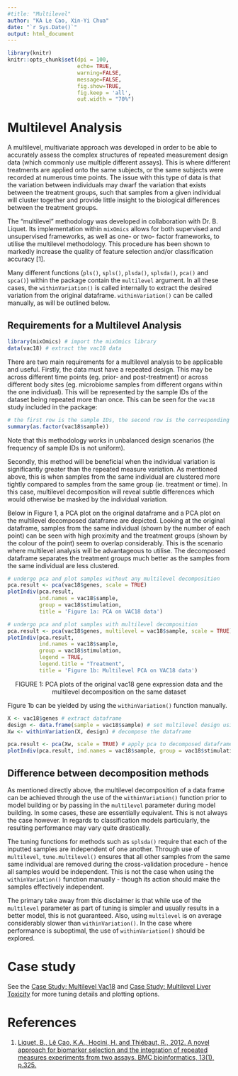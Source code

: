 ---
#title: "Multilevel"
author: "KA Le Cao, Xin-Yi Chua"
date: "`r Sys.Date()`"
output: html_document
---

```{r global_options, include=FALSE}
library(knitr)
knitr::opts_chunk$set(dpi = 100, 
                      echo= TRUE, 
                      warning=FALSE, 
                      message=FALSE, 
                      fig.show=TRUE, 
                      fig.keep = 'all', 
                      out.width = "70%")
```

# Multilevel Analysis

A multilevel, multivariate approach was developed in order to be able to accurately assess the complex structures of repeated measurement design data (which commonly use multiple different assays). This is where different treatments are applied onto the same subjects, or the same subjects were recorded at numerous time points. The issue with this type of data is that the variation between individuals may dwarf the variation that exists between the treatment groups, such that samples from a given individual will cluster together and provide little insight to the biological differences between the treatment groups. 

The "multilevel" methodology was developed in collaboration with Dr. B. Liquet. Its implementation within `mixOmics` allows for both supervised and unsupervised frameworks, as well as one- or two- factor frameworks, to utilise the multilevel methodology. This procedure has been shown to markedly increase the quality of feature selection and/or classification accuracy [1]. 

Many different functions (`pls()`, `spls()`, `plsda()`, `splsda()`, `pca()` and `spca()`) within the package contain the `multilevel` argument. In all these cases, the `withinVariation()` is called internally to extract the desired variation from the original dataframe. `withinVariation()` can be called manually, as will be outlined below. 


## Requirements for a Multilevel Analysis

``` {r}
library(mixOmics) # import the mixOmics library
data(vac18) # extract the vac18 data
```

There are two main requirements for a multilevel analysis to be applicable and useful. Firstly, the data must have a repeated design. This may be across different time points (eg. prior- and post-treatment) or across different body sites (eg. microbiome samples from different organs within the one individual). This will be represented by the sample IDs of the dataset being repeated more than once. This can be seen for the `vac18` study included in the package:

``` {r}
# the first row is the sample IDs, the second row is the corresponding frequency of each ID
summary(as.factor(vac18$sample))
```
Note that this methodology works in unbalanced design scenarios (the frequency of sample IDs is not uniform). 

Secondly, this method will be beneficial when the individual variation is significantly greater than the repeated measure variation. As mentioned above, this is when samples from the same individual are clustered more tightly compared to samples from the same group (ie. treatment or time). In this case, multilevel decomposition will reveal subtle differences which would otherwise be masked by the individual variation. 

Below in Figure 1, a PCA plot on the original dataframe and a PCA plot on the multilevel decomposed dataframe are depicted. Looking at the original dataframe, samples from the same individual (shown by the number of each point) can be seen with high proximity and the treatment groups (shown by the colour of the point) seem to overlap considerably. This is the scenario where multilevel analysis will be advantageous to utilise. The decomposed dataframe separates the treatment groups much better as the samples from the same individual are less clustered.

```{r, fig.show='hold', out.width = '49%'}
# undergo pca and plot samples without any multilevel decomposition
pca.result <- pca(vac18$genes, scale = TRUE)
plotIndiv(pca.result, 
          ind.names = vac18$sample, 
          group = vac18$stimulation, 
          title = 'Figure 1a: PCA on VAC18 data')

# undergo pca and plot samples with multilevel decomposition
pca.result <- pca(vac18$genes, multilevel = vac18$sample, scale = TRUE)
plotIndiv(pca.result, 
          ind.names = vac18$sample, 
          group = vac18$stimulation, 
          legend = TRUE, 
          legend.title = "Treatment", 
          title = 'Figure 1b: Multilevel PCA on VAC18 data')
```

<p style="text-align: center">FIGURE 1: PCA plots of the original vac18 gene expression data and the multilevel decomposition on the same dataset</p>

Figure 1b can be yielded by using the `withinVariation()` function manually. 

``` {r, eval = FALSE}
X <- vac18$genes # extract dataframe
design <- data.frame(sample = vac18$sample) # set multilevel design using sample IDs for each instance
Xw <- withinVariation(X, design) # decompose the dataframe

pca.result <- pca(Xw, scale = TRUE) # apply pca to decomposed dataframe
plotIndiv(pca.result, ind.names = vac18$sample, group = vac18$stimulation) # plot samples
```

## Difference between decomposition methods

As mentioned directly above, the multilevel decomposition of a data frame can be achieved through the use of the `withinVariation()` function prior to model building or by passing in the `multilevel` parameter during model building. In some cases, these are essentially equivalent. This is not always the case however. In regards to classification models particularly, the resulting performance may vary quite drastically. 

The tuning functions for methods such as `splsda()` require that each of the inputted samples are independent of one another. Through use of `multilevel`, `tune.multilevel()` ensures that all other samples from the same same individual are removed during the cross-validation procedure - hence all samples would be independent. This is not the case when using the `withinVariation()` function manually - though its action should make the samples effectively independent. 

The primary take away from this disclaimer is that while use of the `multilevel` parameter as part of tuning is simpler and usually results in a better model, this is not guaranteed. Also, using `multilevel` is on average considerably slower than `withinVariation()`. In the case where performance is suboptimal, the use of `withinVariation()` should be explored. 

# Case study

See the [Case Study: Multilevel Vac18](http://mixomics.org/case-studies/multilevel-vac18-case-study/) and [Case Study: Multilevel Liver Toxicity](http://mixomics.org/case-studies/multilevel-liver-toxicity-case-study/) for more tuning details and plotting options.

# References

1. [Liquet, B., Lê Cao, K.A., Hocini, H. and Thiébaut, R., 2012. A novel approach for biomarker selection and the integration of repeated measures experiments from two assays. BMC bioinformatics, 13(1), p.325.](https://bmcbioinformatics.biomedcentral.com/articles/10.1186/1471-2105-13-325)
